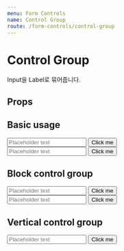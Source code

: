 ```yaml
---
menu: Form Controls
name: Control Group
route: /form-controls/control-group
---
```



# Control Group

Input을 Label로 묶어줍니다.

## Props

<PropsTable of={ControlGroup} />

## Basic usage

<Playground>
  <ControlGroup>
    <Input placeholder="Placeholder text" />
    <Button size="lg">Click me</Button>
  </ControlGroup>
  <br />
  <ControlGroup>
    <Input placeholder="Placeholder text" size="sm" />
    <Button size="md">Click me</Button>
  </ControlGroup>
</Playground>

## Block control group

<Playground>
  <ControlGroup block>
    <Input placeholder="Placeholder text" />
    <Button size="lg">Click me</Button>
  </ControlGroup>
  <br />
  <ControlGroup block>
    <Input placeholder="Placeholder text" size="sm" />
    <Button size="md">Click me</Button>
  </ControlGroup>
</Playground>

## Vertical control group

<Playground>
  <ControlGroup vertical>
    <Input placeholder="Placeholder text" />
    <Button size="lg">Click me</Button>
  </ControlGroup>
</Playground>
